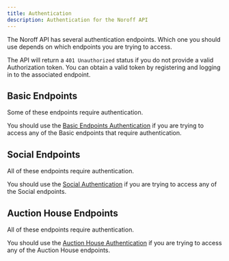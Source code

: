 ```yaml
---
title: Authentication
description: Authentication for the Noroff API
---
```



<Callout variant="info">
  The Noroff API has several authentication endpoints. Which one you should use depends on which endpoints you are
  trying to access.
</Callout>

The API will return a `401 Unauthorized` status if you do not provide a valid Authorization token. You can obtain a valid token by registering and logging in to the associated endpoint.

## Basic Endpoints

Some of these endpoints require authentication.

You should use the [Basic Endpoints Authentication](./basic-endpoints/authentication.md) if you are trying to access any of the Basic endpoints that require authentication.

## Social Endpoints

All of these endpoints require authentication.

You should use the [Social Authentication](./social-endpoints/authentication.md) if you are trying to access any of the Social endpoints.

## Auction House Endpoints

All of these endpoints require authentication.

You should use the [Auction House Authentication](./auctionhouse-endpoints/authentication.md) if you are trying to access any of the Auction House endpoints.
